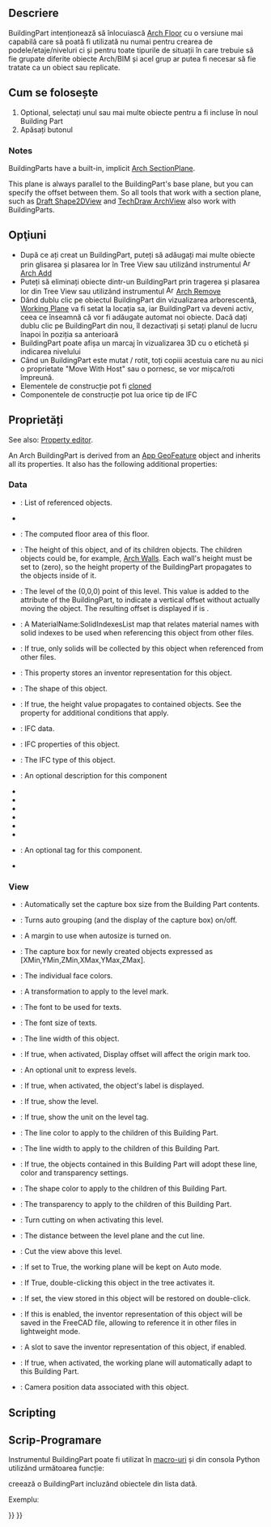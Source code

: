 <languages/>

{{Docnav
|
|
|[[Arch_Workbench|Arch]]
|IconL=
|IconR=
|IconC=Workbench_Arch.svg
}}

{{VeryImportantMessage|THIS COMMAND IS OBSOLETE<br>
It is not available in {{VersionPlus|1.0}}.<br>The BuildingPart object however is not obsolete, the [[Arch_Building|Arch Building]] and [[Arch_Floor|Arch Floor]] commands are used to create it instead.}}

<div class="mw-translate-fuzzy">
{{GuiCommand/ro
|Name=Arch BuildingPart
|Name/ro=Arch BuildingPart
|MenuLocation=Arch → BuildingPart
|Workbenches=[[Arch_Workbench/ro|Arch]]
|Shortcut=
|SeeAlso=[[Arch Building]], [[Arch Floor]]
}}
</div>

<span id="Description"></span>
<div class="mw-translate-fuzzy">
==Descriere==
</div>

<div class="mw-translate-fuzzy">
BuildingPart intenționează să înlocuiască [[Arch Floor]] cu o versiune mai capabilă care să poată fi utilizată nu numai pentru crearea de podele/etaje/niveluri ci și pentru toate tipurile de situații în care trebuie să fie grupate diferite obiecte Arch/BIM și acel grup ar putea fi necesar să fie tratate ca un obiect sau replicate.
</div>

<span id="Usage"></span>
<div class="mw-translate-fuzzy">
== Cum se folosește ==
</div>

<div class="mw-translate-fuzzy">
# Optional, selectați unul sau mai multe obiecte pentru a fi incluse în noul Building Part
# Apăsați butonul {{KEY|[[Image:Arch BuildingPart.png|16px]] '''Arch BuildingPart'''}}
</div>

=== Notes ===

BuildingParts have a built-in, implicit [[Arch_SectionPlane|Arch SectionPlane]].

This plane is always parallel to the BuildingPart's base plane, but you can specify the offset between them. So all tools that work with a section plane, such as [[Draft_Shape2DView|Draft Shape2DView]] and [[TechDraw_ArchView|TechDraw ArchView]] also work with BuildingParts.

<span id="Options"></span>
<div class="mw-translate-fuzzy">
== Opţiuni ==
</div>

<div class="mw-translate-fuzzy">
* După ce ați creat un BuildingPart, puteți să adăugați mai multe obiecte prin glisarea și plasarea lor în Tree View sau utilizând instrumentul [[Image:Arch Add.png|16px]] [[Arch Add]] 
* Puteți să eliminați obiecte dintr-un BuildingPart prin tragerea și plasarea lor din Tree View sau utilizând instrumentul [[Image:Arch Remove.png|16px]] [[Arch Remove]] 
* Dând dublu clic pe obiectul BuildingPart din vizualizarea arborescentă, [[Draft SelectPlane|Working Plane]] va fi setat la locația sa, iar BuildingPart va deveni activ, ceea ce înseamnă că vor fi adăugate automat noi obiecte. Dacă dați dublu clic pe BuildingPart din nou, îl dezactivați și setați planul de lucru înapoi în poziția sa anterioară
* BuildingPart poate afișa un marcaj în vizualizarea 3D cu o etichetă și indicarea nivelului
* Când un BuildingPart este mutat / rotit, toți copiii acestuia care nu au nici o proprietate "Move With Host" sau o pornesc, se vor mișca/roti împreună.
* Elementele de construcție pot fi [[Draft Clone|cloned]]
* Componentele de construcție pot lua orice tip de IFC
</div>

<span id="Properties"></span>
<div class="mw-translate-fuzzy">
==Proprietăți==
</div>

See also: [[Property_editor|Property editor]].

An Arch BuildingPart is derived from an [[App_GeoFeature|App GeoFeature]] object and inherits all its properties. It also has the following additional properties:

===Data===

{{TitleProperty|Base}}

* {{PropertyData|Group|LinkList}}: List of referenced objects.
* {{PropertyData|_ Group Touched|Bool|Hidden}}

{{TitleProperty|Building Part}}

* {{PropertyData|Area|Area}}: The computed floor area of this floor.
* {{PropertyData|Height|Length}}: The height of this object, and of its children objects. The children objects could be, for example, [[Arch Wall|Arch Walls]]. Each wall's height must be set to {{incode|0}} (zero), so the height property of the BuildingPart propagates to the objects inside of it.
* {{PropertyData|Level Offset|Length}}: The level of the (0,0,0) point of this level. This value is added to the {{incode|Placement.Base.z}} attribute of the BuildingPart, to indicate a vertical offset without actually moving the object. The resulting offset is displayed if {{PropertyView|Show Level}} is {{TRUE}}.
* {{PropertyData|Materials Table|Map|Hidden}}: A MaterialName:SolidIndexesList map that relates material names with solid indexes to be used when referencing this object from other files.
* {{PropertyData|Only Solids|Bool}}: If true, only solids will be collected by this object when referenced from other files.
* {{PropertyData|Saved Inventor|FileIncluded|Hidden}}: This property stores an inventor representation for this object.
* {{PropertyData|Shape|PartShape|Hidden}}: The shape of this object.

{{TitleProperty|Children}}

* {{PropertyData|Height Propagate|Bool}}: If true, the height value propagates to contained objects. See the {{PropertyData|Height}} property for additional conditions that apply.

{{TitleProperty|IFC}}

* {{PropertyData|Ifc Data|Map|Hidden}}: IFC data.
* {{PropertyData|Ifc Properties|Map|Hidden}}: IFC properties of this object.
* {{PropertyData|Ifc Type|Enumeration}}: The IFC type of this object.

{{TitleProperty|IFC Attributes}}

* {{PropertyData|Description|String}}: An optional description for this component
* {{PropertyData|Global Id|String}}
* {{PropertyData|Object Type|String}}
* {{PropertyData|Overall Height|Length}}
* {{PropertyData|Overall Width|Length}}
* {{PropertyData|Partitioning Type|Enumeration}}
* {{PropertyData|Predefined Type|Enumeration}}
* {{PropertyData|Tag|String}}: An optional tag for this component.
* {{PropertyData|User Defined Partitioning Type|String}}

===View===

{{TitleProperty|Auto Group}}

* {{PropertyView|Autogroup Autosize|Bool}}: Automatically set the capture box size from the Building Part contents. {{Version|0.20}}
* {{PropertyView|Autogroup Box|Bool}}: Turns auto grouping (and the display of the capture box) on/off. {{Version|0.20}}
* {{PropertyView|Autogroup Margin|Length}}: A margin to use when autosize is turned on. {{Version|0.20}}
* {{PropertyView|Autogroup Size|IntegerList}}: The capture box for newly created objects expressed as [XMin,YMin,ZMin,XMax,YMax,ZMax]. {{Version|0.20}}

{{TitleProperty|Building Part}}

* {{PropertyView|Diffuse Color|ColorList|Hidden}}: The individual face colors.
* {{PropertyView|Display Offset|Placement}}: A transformation to apply to the level mark.
* {{PropertyView|Font Name|Font}}: The font to be used for texts.
* {{PropertyView|Font Size|Length}}: The font size of texts.
* {{PropertyView|Line Width|Float}}: The line width of this object.
* {{PropertyView|Origin Offset|Bool}}: If true, when activated, Display offset will affect the origin mark too.
* {{PropertyView|Override Unit|String}}: An optional unit to express levels.
* {{PropertyView|Show Label|Bool}}: If true, when activated, the object's label is displayed.
* {{PropertyView|Show Level|Bool}}: If true, show the level.
* {{PropertyView|Show Unit|Bool}}: If true, show the unit on the level tag.

{{TitleProperty|Children}}

* {{PropertyView|Children Line Color|Color}}: The line color to apply to the children of this Building Part.
* {{PropertyView|Children Line Width|Float}}: The line width to apply to the children of this Building Part.
* {{PropertyView|Children Override|Bool}}: If true, the objects contained in this Building Part will adopt these line, color and transparency settings.
* {{PropertyView|Children Shape Color|Color}}: The shape color to apply to the children of this Building Part.
* {{PropertyView|Children Transparency|Percent}}: The transparency to apply to the children of this Building Part.

{{TitleProperty|Clip}}

* {{PropertyView|Auto Cut View|Bool}}: Turn cutting on when activating this level.
* {{PropertyView|Cut Margin|Length}}: The distance between the level plane and the cut line.
* {{PropertyView|Cut View|Bool}}: Cut the view above this level.

{{TitleProperty|Interactions}}

* {{PropertyView|Auto Working Plane|Bool}}: If set to True, the working plane will be kept on Auto mode.
* {{PropertyView|Double Click Activates|Bool}}: If True, double-clicking this object in the tree activates it.
* {{PropertyView|Restore View|Bool}}: If set, the view stored in this object will be restored on double-click.
* {{PropertyView|Save Inventor|Bool}}: If this is enabled, the inventor representation of this object will be saved in the FreeCAD file, allowing to reference it in other files in lightweight mode.
* {{PropertyView|Saved Inventor|FileIncluded|Hidden}}: A slot to save the inventor representation of this object, if enabled.
* {{PropertyView|Set Working Plane|Bool}}: If true, when activated, the working plane will automatically adapt to this Building Part.
* {{PropertyView|View Data|FloatList|Hidden}}: Camera position data associated with this object.

==Scripting==

<div class="mw-translate-fuzzy">
== Scrip-Programare ==
</div>

<div class="mw-translate-fuzzy">
Instrumentul BuildingPart poate fi utilizat în [[Macros/ro|macro-uri]] și din consola Python utilizând următoarea funcție:
</div>

{{Code|code=
BuildingPart = makeBuildingPart(objectslist=None)
}}

<div class="mw-translate-fuzzy">
creează o BuildingPart incluzând obiectele din lista dată.
</div>

<div class="mw-translate-fuzzy">
Exempluː
</div>
{{Code|code=
import FreeCAD, Draft, Arch

p1 = FreeCAD.Vector(0, 0, 0)
p2 = FreeCAD.Vector(2000, 0, 0)
baseline = Draft.makeLine(p1, p2)
baseline2 = Draft.makeLine(p1, -1*p2)

Wall1 = Arch.makeWall(baseline, length=None, width=150, height=2000)
Wall2 = Arch.makeWall(baseline2, length=None, width=150, height=1800)
FreeCAD.ActiveDocument.recompute()

BuildingPart = Arch.makeBuildingPart([Wall1, Wall2])

Floor = Arch.makeFloor([BuildingPart])
Building = Arch.makeBuilding([Floor])
Site = Arch.makeSite(Building)
FreeCAD.ActiveDocument.recompute()
}}


<div class="mw-translate-fuzzy">
{{docnav|[[Arch_Floor|Floor]]|[[Arch_Building|Building]]|[[Arch_Workbench|Arch]]|IconL=Arch_Floor.svg |IconC=Workbench_Arch.svg |IconR=Arch_Building.svg}}
</div>

{{BIM_Tools_navi{{#translation:}}}}
{{Userdocnavi{{#translation:}}}}